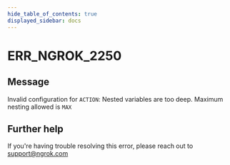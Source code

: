 ```yaml
---
hide_table_of_contents: true
displayed_sidebar: docs
---
```



# ERR_NGROK_2250

## Message

Invalid configuration for `ACTION`: Nested variables are too deep. Maximum nesting allowed is `MAX`

<ErrorDetails error="err_ngrok_2250" />

## Further help

If you're having trouble resolving this error, please reach out to [support@ngrok.com](mailto:support@ngrok.com?subject=Help%20with%20ERR_NGROK_2250)
